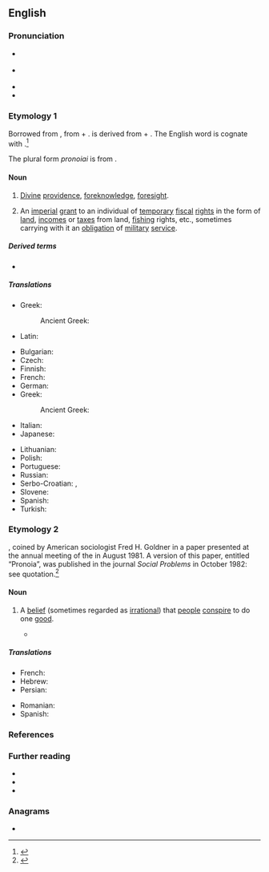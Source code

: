 ==English==
{{was wotd|2019|February|27}}

===Pronunciation===
* {{a|RP}} {{IPA|/pɹəʊˈnɔɪə/|lang=en}}
* {{a|GA}} {{IPA|/pɹoʊˈnɔɪə/|lang=en}}
* {{rhymes|ɔɪ.ə|lang=en}}
* {{hyphenation|pro|no|ia|lang=en}}

===Etymology 1===
Borrowed from {{der|en|grc|πρόνοιᾰ||foreknowledge, foresight; providence; form of land grant}}, from {{m|grc|πρόνοος||careful, prudent}} +‎ {{m|grc|-ῐᾰ||''suffix forming nouns''}}. {{lang|grc|πρόνοος}} is derived from {{m|grc|προ-||''prefix indicating a coming forth''}} + {{m|grc|νόος||the mind; act of the mind}}. The English word is cognate with {{cog|la|pronoea||providence}}.<ref>{{R:OED Online|part of speech=''n.''{{sup|1}}|noformat=yes|id=265174|date=June 2007}}</ref>

The plural form ''pronoiai'' is from {{der|en|grc|πρόνοιαι}}.

====Noun====
{{en-noun|pronoiae|pronoiai}}

# {{lb|en|philosophy|theology}} [[divine#Adjective|Divine]] [[providence]], [[foreknowledge]], [[foresight]].
# {{lb|en|historical|Byzantine Empire}} An [[imperial]] [[grant#Noun|grant]] to an individual of [[temporary]] [[fiscal]] [[right#Noun|rights]] in the form of [[land#Noun|land]], [[income]]s or [[tax#Noun|taxes]] from land, [[fishing#Noun|fishing]] rights, etc., sometimes carrying with it an [[obligation]] of [[military]] [[service#Noun|service]].

=====Derived terms=====
* {{l|en|pronoiar||one granted a pronoia}}

=====Translations=====
{{trans-top-also|divine providence, foreknowledge, foresight|foreknowledge|providence}}
* Greek: {{t+|el|πρόνοια|f}}
*: Ancient Greek: {{t|grc|πρόνοιᾰ|f}}
{{trans-mid}}
* Latin: {{t|la|pronoea|f}}
{{trans-bottom}}

{{trans-top|imperial grant}}
* Bulgarian: {{t|bg|прония}}
* Czech: {{t|cs|pronie}}
* Finnish: {{t|fi|pronoia}}
* French: {{t|fr|pronoia|f}}
* German: {{t|de|Pronoia}}
* Greek: {{t+|el|πρόνοια|f}}
*: Ancient Greek: {{t|grc|πρόνοιᾰ|f}}
* Italian: {{t|it|pronoia|f}}
* Japanese: {{t|ja|プロノイア}}
{{trans-mid}}
* Lithuanian: {{t|lt|pronija}}
* Polish: {{t|pl|pronoja|f}}
* Portuguese: {{t|pt|pronoia|f}}
* Russian: {{t|ru|про́ния}}
* Serbo-Croatian: {{t+|sh|prȏnija|f}}, {{t|sh|пронија|f}}
* Slovene: {{t|sl|pronoja|f}}
* Spanish: {{t|es|pronoia|f}}
* Turkish: {{t|tr|pronoia}}
{{trans-bottom}}

===Etymology 2===
{{prefix|en|pro|paranoia|alt2=(para)noia}}, coined by American sociologist Fred H. Goldner in a paper presented at the annual meeting of the {{w|Society for the Study of Social Problems}} in August 1981. A version of this paper, entitled “Pronoia”, was published in the journal ''Social Problems'' in October 1982: see quotation.<ref>{{R:OED Online|part of speech=''n.''{{sup|2}}|noformat=yes|id=265077|date=June 2007}}</ref>

====Noun====
{{en-noun|?}}

# {{lb|en|psychology}} A [[belief]] (sometimes regarded as [[irrational#Adjective|irrational]]) that [[person|people]] [[conspire]] to do one [[good]]. {{defdate|from 1981}}
#: {{antonyms|en|paranoia}}
#* {{quote-journal|author=Fred H. Goldner|title=Pronoia|journal={{w|Social Problems}}|location=Berkeley, Calif.|publisher=Published by the {{w|University of California Press}} for the {{w|Society for the Study of Social Problems}}|date=1 October 1982|volume=30|issue=1|section=abstract|page=82|doi=10.2307/800186|issn=	0037-7791|oclc=1667861|passage='''Pronoia''' is the positive counterpart of paranoia. It is the delusion that others think well of one. Actions and the products of one's efforts are thought to be well received and praised by others. Mere acquaintances are thought to be close friends; politeness and the exchange of pleasantries are taken as expressions of deep attachment and the promise of future support. '''Pronoia''' appears to be rooted in the social complexity and cultural ambiguity of our lives: we have become increasingly dependent on the opinions of others based on uncertain criteria.}}

=====Translations=====
{{trans-top|belief that people conspire to do one good}}
* French: {{t|fr|pronoïa|f}}
* Hebrew: {{t|he|פרונויה}}
* Persian: {{t|fa|پرونویا}}
{{trans-mid}}
* Romanian: {{t|ro|pronoia}}
* Spanish: {{t|es|pronoia|f}}
{{trans-bottom}}

===References===
<references />

===Further reading===
* {{pedia}}
* {{pedia|pronoia (psychology)}}
* {{pedia|pronoia (disambiguation)}}

===Anagrams===
* {{anagrams|en|pronaoi}}